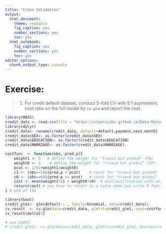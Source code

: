 ```yaml
---
title: "Cross Validation"
output: 
  html_document: 
    theme: readable
    fig_caption: yes
    number_sections: yes
    toc: yes
  html_notebook: 
    fig_caption: yes
    number_sections: yes
    toc: yes
editor_options: 
  chunk_output_type: console
---
```


# **Exercise:** 

> 1. For credit default dataset, conduct 5-fold CV with 5:1 asymmetric cost ratio on the full model by `cv.glm` and report the cost.

```r
library(MASS)
credit_data <- read.csv(file = "https://xiaoruizhu.github.io/Data-Mining-R/lecture/data/credit_default.csv", header=T)
library(dplyr)
credit_data<- rename(credit_data, default=default.payment.next.month)
credit_data$SEX<- as.factor(credit_data$SEX)
credit_data$EDUCATION<- as.factor(credit_data$EDUCATION)
credit_data$MARRIAGE<- as.factor(credit_data$MARRIAGE)

costfunc  <- function(obs, pred.p){
    weight1 <- 5   # define the weight for "true=1 but pred=0" (FN)
    weight0 <- 1    # define the weight for "true=0 but pred=1" (FP)
    pcut <- 1/(1+weight1/weight0)
    c1 <- (obs==1)&(pred.p < pcut)    # count for "true=1 but pred=0"   (FN)
    c0 <- (obs==0)&(pred.p >= pcut)   # count for "true=0 but pred=1"   (FP)
    cost <- mean(weight1*c1 + weight0*c0)  # misclassification with weight
    return(cost) # you have to return to a value when you write R functions
} # end of the 

library(boot)
credit_glm1<- glm(default~. , family=binomial, data=credit_data);  
cv_result  <- cv.glm(data=credit_data, glmfit=credit_glm1, cost=costfunc, K=5) 
cv_result$delta[2]

# use LOOCV 
# credit_glm2<- cv.glm(data=credit_data, glmfit=credit_glm1, K=nrow(credit_data)) 

```
